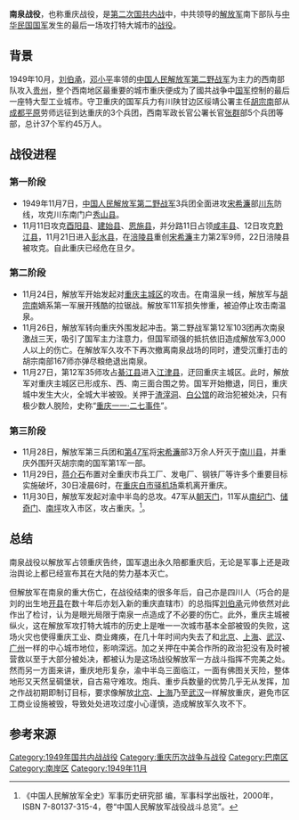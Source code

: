 {{Infobox Military Conflict
|campaign=
|image=
|caption=
|conflict=南泉战役
|date=1949年11月1日－11月29日
|place={{ROC-1928|重慶市}}
|result=解放军胜利，但重庆主城区被毁，政治犯营救失败。
|combatant1={{PRC}}
*[[File:People's_Liberation_Army_Flag_of_the_People's_Republic_of_China.svg|22px]] [[中國人民解放軍|中國人民解放軍]]
**[[中国人民解放军第二野战军|第二野戰軍]]3兵团12军，14军，11军，5兵团16军，17军
**[[中国人民解放军第四野战军|第四野戰軍]]47军
|combatant2={{ROC-1928}}
*[[File:ROC_Ministry_of_National_Defense_Flag.svg|22px]] [[中華民國國軍|中華民國國軍]]第1军、2军、44军共12个军，第14兵团
*{{flagicon image|Flag of police of the Republic of China (1947).svg}}  [[內政部警察總署|內政部警察總署]]
**警察2总队
*[[File:ROC_Ministry_of_Finance_Flag.svg|22px]] [[中華民國财政部|財政部]]
**税警总队
*其他戍衛部隊
|commander1={{Flagicon|PRC}} [[刘伯承|刘伯承]]<br>{{Flagicon|PRC}} [[邓小平|邓小平]]
|commander2={{Flagicon|Republic of China (1912-1949)}} [[胡宗南|胡宗南]]<br>{{Flagicon|Republic of China (1912-1949)}} [[宋希濂|宋希濂]]
|strength1=
|strength2=
|casualties1=1.7万人，3,000余人失踪
|casualties2=3万余，被俘7万<ref name="军事科学" />
|}}

'''南泉战役'''，也称重庆战役，是[[第二次国共内战|第二次国共内战]]中，中共领导的[[中国人民解放军|解放军]]南下部队与[[中華民國國軍|中华民国国军]]发生的最后一场攻打特大城市的[[战役|战役]]。

== 背景 ==

1949年10月，[[刘伯承|刘伯承]]，[[邓小平|邓小平]]率领的[[中国人民解放军第二野战军|中国人民解放军第二野战军]]为主力的西南部队攻入[[貴州省_(中華民國)|贵州]]，整个西南地区最重要的城市重庆便成为了國共战争中[[中華民國國軍|国军]]控制的最后一座特大型工业城市。守卫重庆的国军兵力有川陕甘边区绥靖公署主任[[胡宗南|胡宗南]]部从[[成都平原|成都平原]]劳师远征到达重庆的3个兵团，西南军政长官公署长官[[张群|张群]]部5个兵团等部，总计37个军约45万人。

== 战役进程 ==

===第一阶段===
*1949年11月7日，[[中国人民解放军第二野战军|中国人民解放军第二野战军]]3兵团全面进攻[[宋希濂|宋希濂]]部[[川东|川东]]防线，攻克川东南门户[[秀山土家族苗族自治县|秀山县]]。
*11月11日攻克[[酉阳土家族苗族自治县|酉阳县]]、[[建始县|建始县]]、[[恩施县|恩施县]]，并分路11日占领[[咸丰县|咸丰县]]、12日攻克[[黔江区|黔江县]]，11月21日进入[[彭水县|彭水县]]，在[[涪陵区|涪陵县]]重创[[宋希濂|宋希濂]]主力第2军9师，22日涪陵县被攻克。自此重庆已经危在旦夕。

===第二阶段===
*11月24日，解放军开始发起对[[重庆主城区|重庆主城区]]的攻击。在南温泉一线，解放军与[[胡宗南|胡宗南]]嫡系第一军展开残酷的拉锯战。解放军11军损失惨重，被迫停止攻击南温泉。
*11月26日，解放军转向重庆外围发起冲击。第二野战军第12军103团再次南泉激战三天，吸引了国军主力注意力，但国军顽强的抵抗依旧造成解放军3,000人以上的伤亡。在解放军久攻不下再次撤离南泉战场的同时，遭受沉重打击的胡宗南部167师亦弹尽粮绝退出南泉。
*11月27日，第12军35师攻占[[綦江县|綦江县]]进入[[江津县|江津县]]，迂回重庆主城区。此时，解放军对重庆主城区已形成东、西、南三面合围之势。国军开始撤退，同日，重庆城中发生大火，全城大半被毁。关押于[[渣滓洞|渣滓洞]]、[[白公馆|白公馆]]的政治犯被处决，只有极少数人脱险，史称“[[重庆一一·二七事件|重庆一一·二七事件]]”。

===第三阶段===
*11月28日，解放军第三兵团和[[中国人民解放军陆军第四十七集团军|第47军]]将[[宋希濂|宋希濂]]部3万余人歼灭于[[南川区|南川县]]，并重庆外围歼灭胡宗南的国军第1军一部。
*11月29日，[[蒋介石|蒋介石]]布置对全重庆市兵工厂、发电厂、钢铁厂等许多个重要目标实施破坏，30日凌晨6时，在[[重庆白市驿机场|重庆白市驿机场]]乘机离开重庆。
*11月30日，解放军发起对渝中半岛的总攻。47军从[[朝天门|朝天门]]，11军从[[南纪门|南纪门]]、[[储奇门|储奇门]]、[[南坪镇_(重庆市)|南坪]]攻入市区，攻占重庆。<ref name="军事科学">《中国人民解放军全史》军事历史研究部 编，军事科学出版社，2000年，ISBN 7-80137-315-4，卷“中国人民解放军战役战斗总览”。</ref>。

==总结==
南泉战役以解放军占领重庆告终，国军退出永久陪都重庆后，无论是军事上还是政治舆论上都已经宣布其在大陆的势力基本灭亡。

但解放军在南泉的重大伤亡，在战役结束的很多年后，自己亦是四川人（巧合的是刘的出生地[[开县|开县]]在数十年后亦划入新的重庆直辖市）的总指挥[[刘伯承|刘伯承]]元帅依然对此作出了检讨，认为是眼光局限于南泉一点造成了不必要的伤亡。此外，重庆主城被纵火，这在解放军攻打特大城市的历史上是唯一一次城市基本全部被毁的失败，这场火灾也使得重庆工业、商业瘫痪，在几十年时间内失去了和[[北京|北京]]、[[上海|上海]]、[[武汉|武汉]]、[[广州|广州]]一样的中心城市地位，影响深远。加之关押在中美合作所的政治犯没有及时被营救以至于大部分被处决，都被认为是这场战役解放军一方战斗指挥不完美之处。然而另一方面来讲，重庆地形复杂，渝中半岛三面临江，一面有佛图关天险，整体地形又天然呈碉堡状，自古易守难攻。炮兵、重步兵数量的优势几乎无从发挥，加之作战初期即制订目标，要求像解放[[北京|北京]]、[[上海|上海]]乃至[[武汉|武汉]]一样解放重庆，避免市区工商业设施被毁，导致处处进攻过度小心谨慎，造成解放军久攻不下。

== 参考来源 ==
{{reflist}}

{{第二次国共内战}}
[[Category:1949年国共内战战役|Category:1949年国共内战战役]] 
[[Category:重庆历次战争与战役|Category:重庆历次战争与战役]]
[[Category:巴南区|Category:巴南区]]
[[Category:南岸区|Category:南岸区]]
[[Category:1949年11月|Category:1949年11月]]